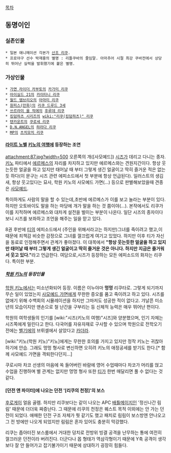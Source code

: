[[목차]]
== 동명이인 ==
=== 실존인물 ===
 * 일본 애니메이션 각본가 [[산조 리쿠]].
 * 프로야구 선수 박재홍의 별명 : 리틀쿠바의 줄임말. 아마추어 시절 최강 쿠바전에서 상당히 뛰어난 실력을 발휘했기에 붙은 별명.

=== 가상인물 ===
 * [[가면 라이더 카부토]]의 [[카가미 리쿠]]
 * [[아이실드 21]]의 [[카이타니 리쿠]]
 * [[월드 엠브리오]]의 [[아마미 리쿠]]
 * [[원피스(만화)]]의 [[리쿠 드루드 3세]]
 * [[쓰르라미 울 적에]]의 [[후루데 리쿠]]
 * [[킹덤하츠 시리즈]]의 [[wiki:"리쿠(킹덤하츠)" 리쿠]]
 * [[텐카운트]]의 [[쿠로세 리쿠]]
 * [[D.N.ANGEL]]의 [[하라다 리쿠]]
 * [[MP]]의 [[츠치모치 리쿠]]

==== [[라이트 노벨]] [[키노의 여행]]에 등장하는 조연 ====
attachment:87.jpg?width=500
오른쪽의 개([사모예드])
[[시즈]]가 데리고 다니는 종자. [[키노]] 파티에서 [[에르메스]]의 자리를 차지하고 있지만 에르메스와는 견원지간이다. 항상 웃는듯한 얼굴을 하고 있지만 태어날 때 부터 그렇게 생긴 얼굴이고 딱히 즐거운 적은 없는듯 하다(이 문구는 시즈 관련 에피소드에서 첫 부분에 항상 언급된다). 일러스트의 생김새, 항상 웃고있다는 묘사, 학원 키노의 사모예드 가면(...) 등으로 판별해보았을때 견종은 [[사모예드]].

특이하게도 사람의 말을 할 수 있는데,초반에 에르메스가 이를 보고 놀라는 부분이 있다.하지만 오토바이도 말을 하는 마당에 개가 말을 하는 것 쯤이야(…). 본작에서도 리쿠가 이를 지적하며 에르메스와 대차게 설전을 벌이는 부분이 나온다. 일단 시즈의 종자이다 보니 시즈를 보좌하고 조언을 해주는 일을 맏고 있다.

8권 후반에 [[티]]의 에피소드에서 (주인을 위해서라고는 하지만)그녀를 죽이려고 했고,이 때문에 죄책감 비슷한 감정으로 그녀를 껄끄럽게 여기고 있었다. 하지만 이후 티가 자신을 동료로 인정해주면서 관계가 좋아졌다. 이 대목에서 '''"항상 웃는듯한 얼굴을 하고 있지만 태어날 때 부터 그렇게 생긴 얼굴이고 딱히 즐거운 것은 아니다. 하지만 지금은 즐거워서 웃고 있다."'''라고 언급한다. 여담으로,시즈가 등장하는 모든 에피소드의 화자는 리쿠다. 특이한 부분.

===== [[학원 키노]]의 등장인물 =====
[[학원 키노]]에서는 미소년화되어 등장. 이름은 이누야마 '''멍멍''' 리쿠타로. 그렇게 되기까지 무슨 일이 있었는지 [[사모예드 가면]]에게 무한한 증오를 품고 죽이려고 하고 있다. 시즈를 없애기 위해 수백회의 시뮬레이션을 하지만 그마저도 성공한 적이 없다고. 갸날픈 미소년의 모습이지만 맨손으로 철 난간을 구부리는 등 신체적 능력은 매우 뛰어난 편이다.

학원의 여학생들의 인기를 [wiki:"시즈(키노의 여행)"시즈]와 양분했으며, 인기 자체는 시즈쪽에게 밀린다고 한다. 다국어를 자유자재로 구사할 수 있으며 학원으로 전학오기 전에는 [[벨기에]]의 브뤼셀에서 살았다고 [[카더라]].

[wiki:"키노(학원 키노)"키노]에게는 무한한 호의를 가지고 있지만 정작 키노는 귀찮아하기에 안습. 그래도 멍멍 형사로 변신하면 오히려 키노의 애정공세를 받기도 한다.[* 함께 사모예드 가면을 격퇴한다던지...]

쿠로시마 차코 선생의 마음에 쏙 들어버린 바람에 영어 수업때마다 차코가 머리를 얹고 수업을 진행하며 별 관계는 없지만 멍멍 형사 또한 [[티]]가 한번 매달리면 풀 수 없다는 것 같다. 

==== [던전 앤 파이터]에 나오는 던전 '[리쿠의 천정]'의 보스 ====
[[후로게이]] 얼음 골렘. 하지만 리쿠보다는 같이 나오는 APC [[배틀메이지]]인 '정신나간 림림' 때문에 더더욱 짜증난다. 그 때문에 리쿠의 천정은 퀘스트 목적 이외에는 안 가는 던전이 되었다. 애매한 던전 구조 자체가 뭣 같기도 했고 패치로 림림이 보스방엔 안나오고 그 전 방에만 나오게 되었지만 림림은 혼자 있어도 충분히 막강했다. 

리쿠는 좁아터진 보스룸에서 거대한 덩치로 전방위 빙결 공격을 난무하는 통에 여전히 껄끄러운 던전이라 버려진다. 더군다나 몹 형태가 역삼각형이기 때문에 Y축 공격이 생각보다 잘 안 들어가고 잡기불가이기 때문에 상대하기 굉장히 힘들다.
